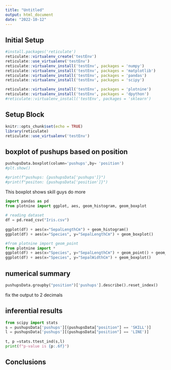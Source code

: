 ```yaml
---
title: "Untitled"
output: html_document
date: "2022-10-12"
---
```


## Initial Setup

```r
#install.packages('reticulate')
reticulate::virtualenv_create('testEnv')
reticulate::use_virtualenv('testEnv')
reticulate::virtualenv_install('testEnv', packages = 'numpy')
reticulate::virtualenv_install('testEnv', packages = 'matplotlib')
reticulate::virtualenv_install('testEnv', packages = 'pandas')
reticulate::virtualenv_install('testEnv', packages = 'scipy')

reticulate::virtualenv_install('testEnv', packages = 'plotnine')
reticulate::virtualenv_install('testEnv', packages = 'dpython')
#reticulate::virtualenv_install('testEnv', packages = 'sklearn')
```


## Setup Block
```r
knitr::opts_chunk$set(echo = TRUE)
library(reticulate)
reticulate::use_virtualenv('testEnv')
```

## boxplot of pushups based on position
```python

pushupsData.boxplot(column='pushups',by= 'position')
#plt.show()

#print(f"pushups: {pushupsData['pushups']}")
#print(f"positon: {pushupsData['position']}")
```
This boxplot shows skill guys do more


```python
import pandas as pd
from plotnine import ggplot, aes, geom_histogram, geom_boxplot
  
# reading dataset
df = pd.read_csv("Iris.csv")
  
ggplot(df) + aes(x="SepalLengthCm") + geom_histogram()
ggplot(df) + aes(x="Species", y="SepalLengthCm") + geom_boxplot()
```

```python
#from plotnine import geom_point
from plotnine import *
ggplot(df) + aes(x="Species", y="SepalLengthCm") + geom_point() + geom_smooth(method='lm')
ggplot(df) + aes(x="Species", y="SepalWidthCm") + geom_boxplot()
```



## numerical summary  
```python
pushupsData.groupby("position")['pushups'].describe().reset_index()	
```
fix the output to 2 decimals

## inferential results

```python
from scipy import stats
s = pushupsData['pushups'][(pushupsData["position"] == 'SKILL')]
l = pushupsData['pushups'][(pushupsData["position"] == 'LINE')]
 
t, p =stats.ttest_ind(s,l)
print(f"p-value is {p:.6f}")

```
## Conclusions


